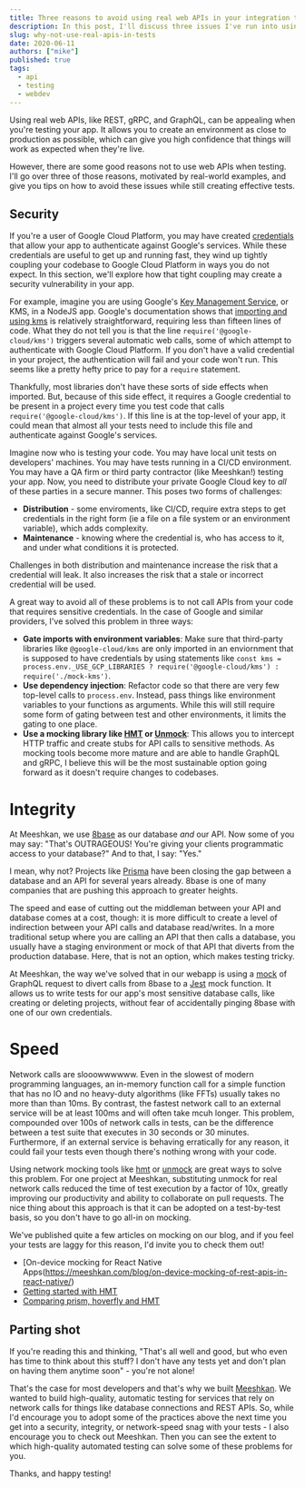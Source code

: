```yaml
---
title: Three reasons to avoid using real web APIs in your integration tests
description: In this post, I'll discuss three issues I've run into using real APIs when testing and the solutions I've used.
slug: why-not-use-real-apis-in-tests
date: 2020-06-11
authors: ["mike"]
published: true
tags:
  - api
  - testing
  - webdev
---
```


Using real web APIs, like REST, gRPC, and GraphQL, can be appealing when you're testing your app. It allows you to create an environment as close to production as possible, which can give you high confidence that things will work as expected when they're live. 

However, there are some good reasons not to use web APIs when testing. I'll go over three of those reasons, motivated by real-world examples, and give you tips on how to avoid these issues while still creating effective tests.

## Security

If you're a user of Google Cloud Platform, you may have created [credentials](https://cloud.google.com/docs/authentication/getting-started) that allow your app to authenticate against Google's services. While these credentials are useful to get up and running fast, they wind up tightly coupling your codebase to Google Cloud Platform in ways you do not expect. In this section, we'll explore how that tight coupling may create a security vulnerability in your app.

For example, imagine you are using Google's [Key Management Service](https://cloud.google.com/kms/), or KMS, in a NodeJS app. Google's documentation shows that [importing and using kms](https://cloud.google.com/kms/docs/reference/libraries#client-libraries-install-nodejs) is relatively straightforward, requiring less than fifteen lines of code. What they do not tell you is that the line `require('@google-cloud/kms')` triggers several automatic web calls, some of which attempt to authenticate with Google Cloud Platform. If you don't have a valid credential in your project, the authentication will fail and your code won't run. This seems like a pretty hefty price to pay for a `require` statement.

Thankfully, most libraries don't have these sorts of side effects when imported. But, because of this side effect, it requires a Google credential to be present in a project every time you test code that calls `require('@google-cloud/kms')`. If this line is at the top-level of your app, it could mean that almost all your tests need to include this file and authenticate against Google's services.

Imagine now who is testing your code. You may have local unit tests on developers' machines. You may have tests running in a CI/CD environment. You may have a QA firm or third party contractor (like Meeshkan!) testing your app. Now, you need to distribute your private Google Cloud key to _all_ of these parties in a secure manner. This poses two forms of challenges:

- **Distribution** - some enviroments, like CI/CD, require extra steps to get credentials in the right form (ie a file on a file system or an environment variable), which adds complexity.
- **Maintenance** - knowing where the credential is, who has access to it, and under what conditions it is protected.

Challenges in both distribution and maintenance increase the risk that a credential will leak. It also increases the risk that a stale or incorrect credential will be used.

A great way to avoid all of these problems is to not call APIs from your code that requires sensitive credentials. In the case of Google and similar providers, I've solved this problem in three ways:

- **Gate imports with environment variables**: Make sure that third-party libraries like `@google-cloud/kms` are only imported in an enviornment that is supposed to have credentials by using statements like `const kms = process.env._USE_GCP_LIBRARIES ? require('@google-cloud/kms') : require('./mock-kms')`.
- **Use dependency injection**: Refactor code so that there are very few top-level calls to `process.env`. Instead, pass things like environment variables to your functions as arguments. While this will still require some form of gating between test and other environments, it limits the gating to one place.
- **Use a mocking library like [HMT](https://github.com/meeshkan/hmt) or [Unmock](https://github.com/meeshkan/unmock-js)**: This allows you to intercept HTTP traffic and create stubs for API calls to sensitive methods. As mocking tools become more mature and are able to handle GraphQL and gRPC, I believe this will be the most sustainable option going forward as it doesn't require changes to codebases. 

# Integrity

At Meeshkan, we use [8base](https://8base.com) as our database _and_ our API. Now some of you may say: "That's OUTRAGEOUS! You're giving your clients programmatic access to your database?" And to that, I say: "Yes." 

I mean, why not? Projects like [Prisma](https://prisma.io) have been closing the gap between a database and an API for several years already. 8base is one of many companies that are pushing this approach to greater heights.

The speed and ease of cutting out the middleman between your API and database comes at a cost, though: it is more difficult to create a level of indirection between your API calls and database read/writes. In a more traditional setup where you are calling an API that then calls a database, you usually have a staging environment or mock of that API that diverts from the production database. Here, that is not an option, which makes testing tricky.

At Meeshkan, the way we've solved that in our webapp is using a [mock](https://github.com/meeshkan/webapp/blob/master/mocks/graphql-request.ts) of GraphQL request to divert calls from 8base to a [Jest](https://jestjs.io/) mock function. It allows us to write tests for our app's most sensitive database calls, like creating or deleting projects, without fear of accidentally pinging 8base with one of our own credentials.

# Speed

Network calls are slooowwwwww. Even in the slowest of modern programming languages, an in-memory function call for a simple function that has no IO and no heavy-duty algorithms (like FFTs) usually takes no more than than 10ms. By contrast, the fastest network call to an external service will be at least 100ms and will often take mcuh longer. This problem, compounded over 100s of network calls in tests, can be the difference between a test suite that executes in 30 seconds or 30 minutes. Furthermore, if an external service is behaving erratically for any reason, it could fail your tests even though there's nothing wrong with your code.

Using network mocking tools like [hmt](https://github.com/meeshkan/hmt) or [unmock](https://github.com/meeshkan/unmock-js) are great ways to solve this problem. For one project at Meeshkan, substituting unmock for real network calls reduced the time of test execution by a factor of 10x, greatly improving our productivity and ability to collaborate on pull requests. The nice thing about this approach is that it can be adopted on a test-by-test basis, so you don't have to go all-in on mocking.

We've published quite a few articles on mocking on our blog, and if you feel your tests are laggy for this reason, I'd invite you to check them out!

- [On-device mocking for React Native Apps(https://meeshkan.com/blog/on-device-mocking-of-rest-apis-in-react-native/)
- [Getting started with HMT](https://meeshkan.com/blog/getting-started-with-hmt/)
- [Comparing prism, hoverfly and HMT](https://meeshkan.com/blog/comparing-prism-hoverfly-and-hmt-part-1/)

## Parting shot

If you're reading this and thinking, "That's all well and good, but who even has time to think about this stuff? I don't have any tests yet and don't plan on having them anytime soon" - you're not alone! 

That's the case for most developers and that's why we built [Meeshkan](https://meeshkan.com). We wanted to build high-quality, automatic testing for services that rely on network calls for things like database connections and REST APIs. So, while I'd encourage you to adopt some of the practices above the next time you get into a security, integrity, or network-speed snag with your tests - I also encourage you to check out Meeshkan. Then you can see the extent to which high-quality automated testing can solve some of these problems for you.

Thanks, and happy testing!

